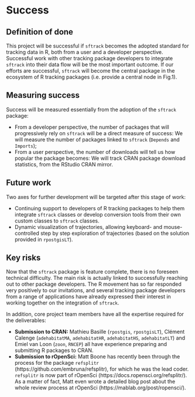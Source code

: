 # Success
<!-- 
Projects should have a definition of done that is measurable, and a thorough understanding going in of what the risks are to delivery 
-->

## Definition of done
<!-- 
What does success look like? 
-->

This project will be successful if `sftrack` becomes the adopted
standard for tracking data in R, both from a user and a developer
perspective. Successful work with other tracking package developers to
integrate `sftrack` into their data flow will be the most important
outcome. If our efforts are successful, `sftrack` will become the
central package in the ecosystem of R tracking packages (i.e. provide
a central node in Fig.1).


## Measuring success
<!-- 
How will we know when success is achieved, what markers can we use along the way 
-->

Success will be measured essentially from the adoption of the
`sftrack` package:

* From a developer perspective, the number of packages that will
  progressively rely on `sftrack` will be a direct measure of success:
  We will measure the number of packages linked to `sftrack`
  (`Depends` and `Imports`);
* From a user perspective, the number of downloads will tell us how
  popular the package becomes: We will track CRAN package download
  statistics, from the RStudio CRAN mirror.


## Future work
<!-- 
How could this be extended / developed in the future by yourself and/or the community in general?
-->

Two axes for further development will be targeted after this stage
of work:

  * Continuing support to developers of R tracking packages to help
    them integrate `sftrack` classes or develop conversion tools from
    their own custom classes to `sftrack` classes.
  * Dynamic visualization of trajectories, allowing keyboard- and
    mouse-controlled step by step exploration of trajectories (based
    on the solution provided in `rpostgisLT`).


## Key risks
<!-- 
What sort of things could come up that can delay or break the project?

 - [ ] People
 - [ ] Processes
 - [ ] Tooling & Technology
 - [ ] Costs

-->

Now that the `sftrack` package is feature complete, there is no
foreseen technical difficulty.  The main risk is actually linked to
successfully reaching out to other package developers. The R movement
has so far responded very positively to our invitations, and several
tracking package developers from a range of applications have already
expressed their interest in working together on the integration of
`sftrack`.

In addition, core project team members have all the expertise required
for the deliverables:

* **Submission to CRAN:** Mathieu Basille (`rpostgis`, `rpostgisLT`),
  Clément Calenge (`adehabitatMA`, `adehabitatHR`, `adehabitatHS`,
  `adehabitatLT`) and Emiel van Loon (`zoon`, `RNCEP`) all have
  experience preparing and submitting R packages to CRAN.
* **Submission to rOpenSci:** Matt Boone has recently been through the
  process for the package `refsplitr`
  (https://github.com/embruna/refsplitr), for which he was the lead
  coder. `refsplitr` is now part of rOpenSci
  (https://docs.ropensci.org/refsplitr/). As a matter of fact, Matt
  even wrote a detailed blog post about the whole review process at
  rOpenSci (https://mablab.org/post/ropensci/).
